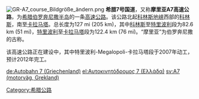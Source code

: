 {{Unreferenced|time=2014-07-12T10:15:13+00:00}}
{{更新|time=2014-07-12T10:15:13+00:00}}
{{About|希腊的道路|南非的同名道路|7号国道 (南非)}}
[[File:GR-A7_course_Bildgröße_ändern.png|right]]
'''希腊7号国道'''，又称'''摩里亚A7高速公路'''，为[[希腊|希腊]][[伯罗奔尼撒半岛|伯罗奔尼撒半岛]]的一条[[高速公路|高速公路]]。该公路北起[[科林斯地峡|科林斯地峡]]西部的[[科林斯|科林斯]]，南至[[卡拉马塔|卡拉马塔]]。总长度为127 mi (205 km)，其中[[科林斯|科林斯]]至[[特里波利|特里波利]]段为82.6 km (51 mi)，[[特里波利|特里波利]]至[[卡拉马塔|卡拉马塔]]段为122.4 km (76 mi)。“摩里亚”为伯罗奔尼撒的古称。

该高速公路正在建设中，其中特里波利-Megalopoli-卡拉马塔段于2007年动工，预计2012年完工。

[[Category:希腊公路|Category:希腊公路]]

[[de:Autobahn_7_(Griechenland)|de:Autobahn 7 (Griechenland)]]
[[el:Αυτοκινητόδρομος_7_(Ελλάδα)|el:Αυτοκινητόδρομος 7 (Ελλάδα)]]
[[sv:A7_(motorväg,_Grekland)|sv:A7 (motorväg, Grekland)]]